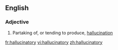 ==English==

===Adjective===
{{infl|en|adjective}}

#Partaking of, or tending to produce, [[hallucination]]

[[fr:hallucinatory]]
[[vi:hallucinatory]]
[[zh:hallucinatory]]